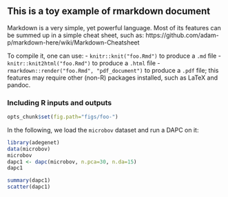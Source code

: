 
This is a toy example of rmarkdown document
-------------------------------------------

Markdown is a very simple, yet powerful language. Most of its features can be summed up in a simple cheat sheet, such as:
https://github.com/adam-p/markdown-here/wiki/Markdown-Cheatsheet

To compile it, one can use:
- `knitr::knit("foo.Rmd")` to produce a `.md` file
- `knitr::knit2html("foo.Rmd")` to produce a `.html` file
- `rmarkdown::render("foo.Rmd", "pdf_document")` to produce a `.pdf` file; this features may require other (non-R) packages installed, such as LaTeX and pandoc.


### Including R inputs and outputs
```r
opts_chunk$set(fig.path="figs/foo-")	
```
In the following, we load the `microbov` dataset and run a DAPC on it:
```r
library(adegenet)
data(microbov)
microbov
dapc1 <- dapc(microbov, n.pca=30, n.da=15)
dapc1
```



```r
summary(dapc1)
scatter(dapc1)
```

